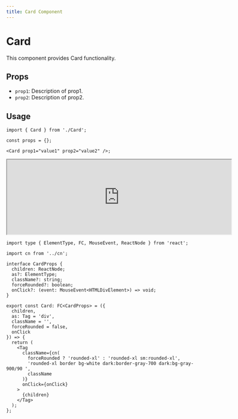 ```yaml
---
title: Card Component
---
```


# Card

This component provides Card functionality.

## Props

- `prop1`: Description of prop1.
- `prop2`: Description of prop2.

## Usage

```tsx
import { Card } from './Card';

const props = {};

<Card prop1="value1" prop2="value2" />;
```

<iframe src="https://www.chromatic.com/component?appId=663a6564311e0ec20c42bab9&csfId=components-card--template&buildNumber=31&k=666cb65d3d74d74239f10ad0-1200px-interactive-true&h=12&b=-5" width="600" height="200"  rounded="12px' frameborder="0"></iframe>


```tsx
import type { ElementType, FC, MouseEvent, ReactNode } from 'react';

import cn from '../cn';

interface CardProps {
  children: ReactNode;
  as?: ElementType;
  className?: string;
  forceRounded?: boolean;
  onClick?: (event: MouseEvent<HTMLDivElement>) => void;
}

export const Card: FC<CardProps> = ({
  children,
  as: Tag = 'div',
  className = '',
  forceRounded = false,
  onClick
}) => {
  return (
    <Tag
      className={cn(
        forceRounded ? 'rounded-xl' : 'rounded-xl sm:rounded-xl',
        'rounded-xl border bg-white dark:border-gray-700 dark:bg-gray-900/90 ',
        className
      )}
      onClick={onClick}
    >
      {children}
    </Tag>
  );
};

```
